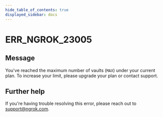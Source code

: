 ```yaml
---
hide_table_of_contents: true
displayed_sidebar: docs
---
```



# ERR_NGROK_23005

## Message

You've reached the maximum number of vaults (`MAX`) under your current plan. To increase your limit, please upgrade your plan or contact support.

<ErrorDetails error="err_ngrok_23005" />

## Further help

If you're having trouble resolving this error, please reach out to [support@ngrok.com](mailto:support@ngrok.com?subject=Help%20with%20ERR_NGROK_23005).

